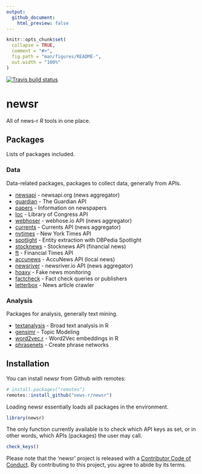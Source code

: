```yaml
---
output:
  github_document:
    html_preview: false
---
```


<!-- README.md is generated from README.Rmd. Please edit that file -->

```r
knitr::opts_chunk$set(
  collapse = TRUE,
  comment = "#>",
  fig.path = "man/figures/README-",
  out.width = "100%"
)
```
<!-- badges: start -->
[![Travis build status](https://travis-ci.org/news-r/newsr.svg?branch=master)](https://travis-ci.org/news-r/newsr)
<!-- badges: end -->

# newsr

All of news-r _R_ tools in one place.

## Packages

Lists of packages included.

### Data

Data-related packages, packages to collect data, generally from APIs.

- [newsapi](https://github.com/news-r/newsapi) - newsapi.org (news aggregator)
- [guardian](https://github.com/news-r/guardian) - The Guardian API
- [papers](https://github.com/news-r/papers) - Information on newspapers
- [loc](https://github.com/news-r/loc) - Library of Congress API
- [webhoser](https://github.com/news-r/webhoser) - webhose.io API (news aggregator)
- [currents](https://github.com/news-r/currents) - Currents API (news aggregator)
- [nytimes](https://github.com/news-r/nytimes) - New York Times API
- [spotlight](https://github.com/news-r/spotlight) - Entity extraction with DBPedia Spotlight
- [stocknews](https://github.com/news-r/stocknews) - Stocknews API (financial news)
- [ft](https://github.com/news-r/ft) - Financial Times API
- [accunews](https://github.com/news-r/accunews) - AccuNews API (local news)
- [newsriver](https://github.com/news-r/newsriver) - newsriver.io API (news aggregator)
- [hoaxy](https://github.com/news-r/hoaxy) - Fake news monitoring
- [factcheck](https://github.com/news-r/factcheck) - Fact check queries or publishers
- [letterbox](https://github.com/news-r/letterbox) - News article crawler

### Analysis

Packages for analysis, generally text mining.

- [textanalysis](https://github.com/news-r/textanalysis) - Broad text analysis in R
- [gensimr](https://gensimr.news-r.org) - Topic Modeling
- [word2vec.r](https://word2vec.news-r.org) - Word2Vec embeddings in R
- [phrasenets](https://phrasenets.news-r.org) - Create phrase networks

## Installation

You can install newsr from Github with remotes:

```r
# install.packages("remotes")
remotes::install_github("news-r/newsr")
```

Loading newsr essentially loads all packages in the environment.

```r
library(newsr)
```

The only function currently available is to check which API keys as set, or in other words, which APIs (packages) the user may call.

```r
check_keys()
```

Please note that the 'newsr' project is released with a
[Contributor Code of Conduct](CODE_OF_CONDUCT.md).
By contributing to this project, you agree to abide by its terms.